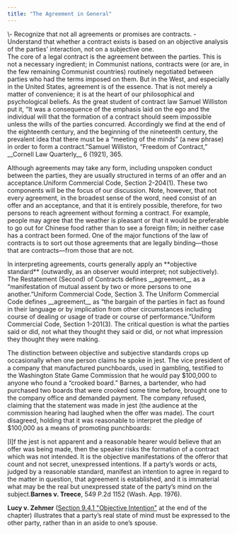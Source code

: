 ```yaml
---
title: "The Agreement in General"
---
```

<div className="content-chunk" data-subsection-id = "Learning-Objectives-58t">
<Info title="Learning Objectives">\- Recognize that not all agreements or promises are contracts. - Understand that whether a contract exists is based on an objective analysis of the parties’ interaction, not on a subjective one.</Info>
</div>
<div className="content-chunk" data-subsection-id = "The-Significance-of-Agreement-60t">
The core of a legal contract is the agreement between the parties. This is not a necessary ingredient; in Communist nations, contracts were (or are, in the few remaining Communist countries) routinely negotiated between parties who had the terms imposed on them. But in the West, and especially in the United States, agreement is of the essence. That is not merely a matter of convenience; it is at the heart of our philosophical and psychological beliefs. As the great student of contract law Samuel Williston put it, “It was a consequence of the emphasis laid on the ego and the individual will that the formation of a contract should seem impossible unless the wills of the parties concurred. Accordingly we find at the end of the eighteenth century, and the beginning of the nineteenth century, the prevalent idea that there must be a “meeting of the minds” (a new phrase) in order to form a contract.”Samuel Williston, “Freedom of Contract,” __Cornell Law Quarterly__ 6 (1921), 365.

Although agreements may take any form, including unspoken conduct between the parties, they are usually structured in terms of an offer and an acceptance.Uniform Commercial Code, Section 2-204(1). These two components will be the focus of our discussion. Note, however, that not every agreement, in the broadest sense of the word, need consist of an offer and an acceptance, and that it is entirely possible, therefore, for two persons to reach agreement without forming a contract. For example, people may agree that the weather is pleasant or that it would be preferable to go out for Chinese food rather than to see a foreign film; in neither case has a contract been formed. One of the major functions of the law of contracts is to sort out those agreements that are legally binding—those that are contracts—from those that are not.
</div>
<div className="content-chunk" data-subsection-id = "The-Objective-Test-61t">
In interpreting agreements, courts generally apply an **objective standard** (outwardly, as an observer would interpret; not subjectively). The Restatement (Second) of Contracts defines __agreement__ as a “manifestation of mutual assent by two or more persons to one another.”Uniform Commercial Code, Section 3. The Uniform Commercial Code defines __agreement__ as “the bargain of the parties in fact as found in their language or by implication from other circumstances including course of dealing or usage of trade or course of performance.”Uniform Commercial Code, Section 1-201(3). The critical question is what the parties said or did, not what they thought they said or did, or not what impression they thought they were making.

The distinction between objective and subjective standards crops up occasionally when one person claims he spoke in jest. The vice president of a company that manufactured punchboards, used in gambling, testified to the Washington State Game Commission that he would pay \$100,000 to anyone who found a “crooked board.” Barnes, a bartender, who had purchased two boards that were crooked some time before, brought one to the company office and demanded payment. The company refused, claiming that the statement was made in jest (the audience at the commission hearing had laughed when the offer was made). The court disagreed, holding that it was reasonable to interpret the pledge of \$100,000 as a means of promoting punchboards:

\[I\]f the jest is not apparent and a reasonable hearer would believe that an offer was being made, then the speaker risks the formation of a contract which was not intended. It is the objective manifestations of the offeror that count and not secret, unexpressed intentions. If a party’s words or acts, judged by a reasonable standard, manifest an intention to agree in regard to the matter in question, that agreement is established, and it is immaterial what may be the real but unexpressed state of the party’s mind on the subject.__Barnes v. Treece__, 549 P.2d 1152 (Wash. App. 1976).

__Lucy v. Zehmer__ ([Section 9.4.1 "Objective Intention"](https://saylordotorg.github.io/text_business-law-and-the-legal-environment-v1.0-a/mayer_1.0-ch09_s04#mayer_1.0-ch09_s04_s01) at the end of the chapter) illustrates that a party’s real state of mind must be expressed to the other party, rather than in an aside to one’s spouse.
</div>
